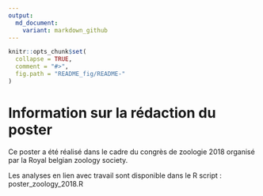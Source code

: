 ```yaml
---
output:
  md_document:
    variant: markdown_github
---
```


<!-- README.md is generated from README.Rmd. Please edit that file -->

```r
knitr::opts_chunk$set(
  collapse = TRUE,
  comment = "#>",
  fig.path = "README_fig/README-"
)
```

# Information sur la rédaction du poster

Ce poster a été réalisé dans le cadre du congrès de zoologie 2018 organisé par la Royal belgian zoology society. 

Les analyses en lien avec travail sont disponible dans le R script : poster_zoology_2018.R
